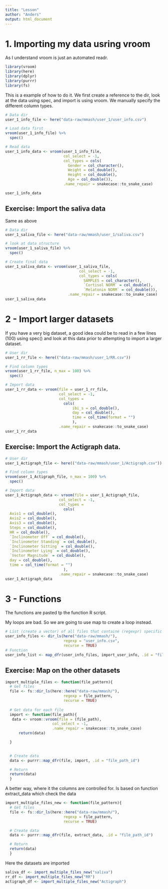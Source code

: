 ```yaml
---
title: "Lesson"
author: "Anders"
output: html_document
---
```


# 1. Importing my data usring vroom
As I understand vroom is just an automated readr. 

```r
library(vroom)
library(here)
library(dplyr)
library(purrr)
library(fs)
```

This is a example of how to do it. We first create a reference to the dir, look at the data using spec, and import is using vroom. We manually specify the different column types.

```r
# Data dir
user_1_info_file <- here("data-raw/mmash/user_1/user_info.csv")

# Load data first
vroom(user_1_info_file) %>%
  spec()

# Read data
user_1_info_data <- vroom(user_1_info_file,
                          col_select = -1,
                          col_types = cols(
                            Gender = col_character(),
                            Weight = col_double(),
                            Height = col_double(),
                            Age = col_double()),
                          .name_repair = snakecase::to_snake_case)

user_1_info_data
```


## Exercise: Import the saliva data
Same as above
```r
# Data dir
user_1_saliva_file <- here("data-raw/mmash/user_1/saliva.csv")

# look at data structure
vroom(user_1_saliva_file) %>%
  spec()

# Create final data
user_1_saliva_data <- vroom(user_1_saliva_file,
                                 col_select = -1,
                                 col_types = cols(
                                   SAMPLES = col_character(),
                                   `Cortisol NORM` = col_double(),
                                   `Melatonin NORM` = col_double()),
                            .name_repair = snakecase::to_snake_case)
user_1_saliva_data
```

# 2 - Import larger datasets
If you have a very big dataset, a good idea could be to read in a few lines (100) using spec() and look at this data prior to attempting to import a larger dataset.


```r
# User dir
user_1_rr_file <- here(("data-raw/mmash/user_1/RR.csv"))

# Find column types
vroom(user_1_rr_file, n_max = 100) %>%
  spec()

# Import data
user_1_rr_data <- vroom(file = user_1_rr_file,
                        col_select = -1,
                        col_types = 
                          cols(
                              ibi_s = col_double(),
                              day = col_double(),
                              time = col_time(format = "")
                              ),
                        .name_repair = snakecase::to_snake_case)
user_1_rr_data
```
## Exercise: Import the Actigraph data.
```r
# User dir
user_1_Actigraph_file <- here(("data-raw/mmash/user_1/Actigraph.csv"))

# Find column types
vroom(user_1_Actigraph_file, n_max = 100) %>%
  spec()

# Import data
user_1_Actigraph_data <- vroom(file = user_1_Actigraph_file,
                        col_select = -1,
                        col_types = 
                          cols(
  Axis1 = col_double(),
  Axis2 = col_double(),
  Axis3 = col_double(),
  Steps = col_double(),
  HR = col_double(),
  `Inclinometer Off` = col_double(),
  `Inclinometer Standing` = col_double(),
  `Inclinometer Sitting` = col_double(),
  `Inclinometer Lying` = col_double(),
  `Vector Magnitude` = col_double(),
  day = col_double(),
  time = col_time(format = "")
                          ),
                        .name_repair = snakecase::to_snake_case)
user_1_Actigraph_data
```

# 3 - Functions
The functions are pasted tp the function R script.

My loops are bad. So we are going to use map to create a loop instead.

```r
# List (create a vector) of all files that containe (regexpr) specific string in a specified folder.
user_info_files <- dir_ls(here("data-raw/mmash/"), 
                          regexp = "user_info.csv", 
                          recurse = TRUE)
# Function
user_info_list <- map_dfr(user_info_files, import_user_info, .id = "file_path_id")
```


## Exercise: Map on the other datasets
```r
import_multiple_files <- function(file_pattern){
  # Get files
  file <- fs::dir_ls(here::here("data-raw/mmash/"), 
                          regexp = file_pattern, 
                          recurse = TRUE)
  
  # Get data for each file
  import <- function(file_path){
   data <- vroom::vroom(file = (file_path),
                     col_select = -1,
                     .name_repair = snakecase::to_snake_case)
      return(data)

  }

  
  # Create data
  data <- purrr::map_dfr(file, import, .id = "file_path_id")

  # Return
  return(data)
  }
```


A better way, where it the columns are controlled for. Is based on function extract_data which check the data
```r
import_multiple_files_new <- function(file_pattern){
  # Get files
  file <- fs::dir_ls(here::here("data-raw/mmash/"), 
                          regexp = file_pattern, 
                          recurse = TRUE)

  # Create data
  data <- purrr::map_dfr(file, extract_data, .id = "file_path_id")

  # Return
  return(data)
  }

```

Here the datasets are imported
```r
saliva_df <- import_multiple_files_new("saliva")
rr_df <- import_multiple_files_new("RR")
actigraph_df <- import_multiple_files_new("Actigraph")
```

